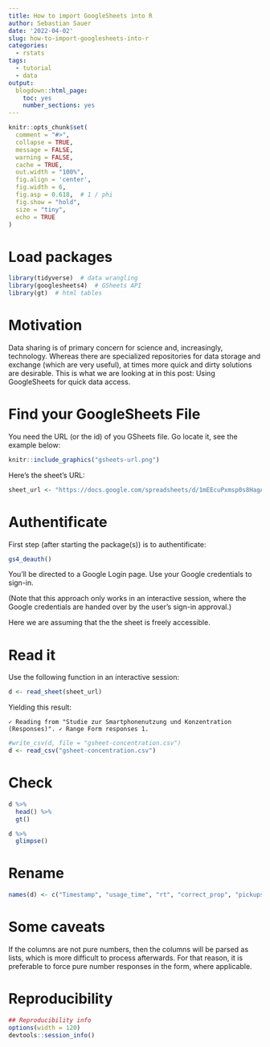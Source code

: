 ```yaml
---
title: How to import GoogleSheets into R
author: Sebastian Sauer
date: '2022-04-02'
slug: how-to-import-googlesheets-into-r
categories:
  - rstats
tags:
  - tutorial
  - data
output:
  blogdown::html_page:
    toc: yes
    number_sections: yes
---
```




```r
knitr::opts_chunk$set(
  comment = "#>",
  collapse = TRUE,
  message = FALSE,
  warning = FALSE,
  cache = TRUE,
  out.width = "100%",
  fig.align = 'center',
  fig.width = 6,
  fig.asp = 0.618,  # 1 / phi
  fig.show = "hold",
  size = "tiny",
  echo = TRUE
)
```



# Load packages

```r
library(tidyverse)  # data wrangling
library(googlesheets4)  # GSheets API
library(gt)  # html tables
```



# Motivation

Data sharing is of primary concern for science and, increasingly, technology.
Whereas there are specialized repositories for data storage and exchange (which are very useful),
at times more quick and dirty solutions are desirable.
This is what we are looking at in this post:
Using GoogleSheets for quick data access.


# Find your GoogleSheets File

You need the URL (or the id) of you GSheets file.
Go locate it,
see the example below:

```r
knitr::include_graphics("gsheets-url.png")
```


Here's the sheet's URL:

```r
sheet_url <- "https://docs.google.com/spreadsheets/d/1mEEcuPxmsp0s8HagAXXEbGgPwxQ_IAc2Hhura6qW-eA/edit?usp=sharing"
```



# Authentificate

First step (after starting the package(s)) is to authentificate:

```r
gs4_deauth()
```

You'll be directed to a Google Login page. Use your Google credentials to sign-in.

(Note that this approach only works in an interactive session, where the
Google credentials are handed over by the user's sign-in approval.)

Here we are assuming that the the sheet is freely accessible.



# Read it

Use the following function in an interactive session:

```r
d <- read_sheet(sheet_url)
```

Yielding this result:

`
✓ Reading from "Studie zur Smartphonenutzung und Konzentration (Responses)".
✓ Range Form responses 1.
`


```r
#write_csv(d, file = "gsheet-concentration.csv")
d <- read_csv("gsheet-concentration.csv")
```



# Check


```r
d %>% 
  head() %>% 
  gt()
```

```r
d %>% 
  glimpse()
```


# Rename

```r
names(d) <- c("Timestamp", "usage_time", "rt", "correct_prop", "pickups_n", "sex")
```


# Some caveats

If the columns are not pure numbers,
then the columns will be parsed as lists,
which is more difficult to process afterwards.
For that reason, it is preferable to force pure number responses in the form,
where applicable.



# Reproducibility

```r
## Reproducibility info
options(width = 120)
devtools::session_info()

```


